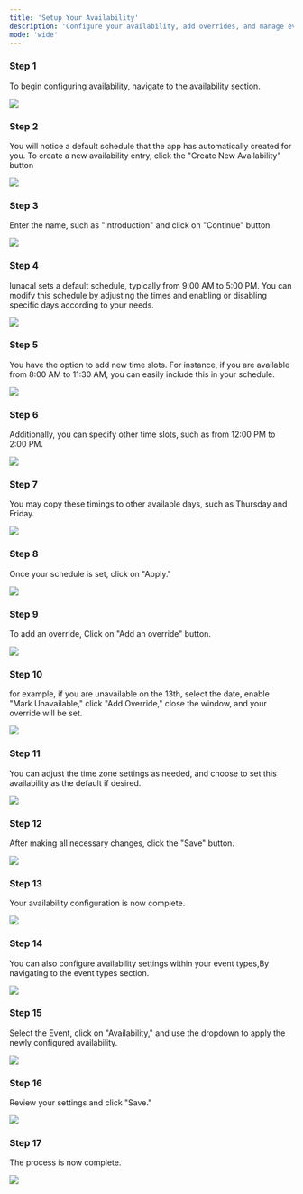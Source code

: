 ```yaml
---
title: 'Setup Your Availability'
description: 'Configure your availability, add overrides, and manage event types to customize your schedule with ease.'
mode: 'wide'
---
```


### Step 1

To begin configuring availability, navigate to the availability section. 

<Frame><img src="/images/Availability-Configuration/image1.jpg" /></Frame>

### Step 2

You will notice a default schedule that the app has automatically created for you. To create a new availability entry, click the "Create New Availability" button 

<Frame><img src="/images/Availability-Configuration/image2.jpg" /></Frame>

### Step 3

Enter the name, such as "Introduction" and click on "Continue" button.

<Frame><img src="/images/Availability-Configuration/image3.jpg" /></Frame>

### Step 4

lunacal sets a default schedule, typically from 9:00 AM to 5:00 PM. You can modify this schedule by adjusting the times and enabling or disabling specific days according to your needs.

<Frame><img src="/images/Availability-Configuration/image4.jpg" /></Frame>

### Step 5

You have the option to add new time slots. For instance, if you are available from 8:00 AM to 11:30 AM, you can easily include this in your schedule.

<Frame><img src="/images/Availability-Configuration/image5.jpg" /></Frame>

### Step 6

Additionally, you can specify other time slots, such as from 12:00 PM to 2:00 PM.

<Frame><img src="/images/Availability-Configuration/image6.jpg" /></Frame>

### Step 7

You may copy these timings to other available days, such as Thursday and Friday.

<Frame><img src="/images/Availability-Configuration/image7.jpg" /></Frame>

### Step 8

Once your schedule is set, click on "Apply."

<Frame><img src="/images/Availability-Configuration/image8.jpg" /></Frame>

### Step 9

To add an override, Click on "Add an override" button. 

<Frame><img src="/images/Availability-Configuration/image9.jpg" /></Frame>

### Step 10
for example, if you are unavailable on the 13th, select the date, enable "Mark Unavailable," click "Add Override," close the window, and your override will be set.

<Frame><img src="/images/Availability-Configuration/override.png" /></Frame>

### Step 11

You can adjust the time zone settings as needed, and choose to set this availability as the default if desired.

<Frame><img src="/images/Availability-Configuration/image10.jpg" /></Frame>

### Step 12

After making all necessary changes, click the "Save" button.

<Frame><img src="/images/Availability-Configuration/image11.jpg" /></Frame>

### Step 13

Your availability configuration is now complete.

<Frame><img src="/images/Availability-Configuration/image12.jpg" /></Frame>

### Step 14

You can also configure availability settings within your event types,By navigating to the event types section.

<Frame><img src="/images/Availability-Configuration/image13.jpg" /></Frame>

### Step 15

Select the Event, click on "Availability," and use the dropdown to apply the newly configured availability.

<Frame><img src="/images/Availability-Configuration/image14.jpg" /></Frame>

### Step 16

Review your settings and click "Save."

<Frame><img src="/images/Availability-Configuration/image15.jpg" /></Frame>

### Step 17

The process is now complete.

<Frame><img src="/images/Availability-Configuration/image16.jpg" /></Frame>
